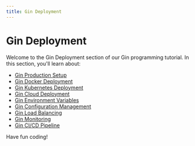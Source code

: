 ```yaml
---
title: Gin Deployment
---
```


# Gin Deployment

Welcome to the Gin Deployment section of our Gin programming tutorial. In this section, you'll learn about:

- [Gin Production Setup](./0-gin-production-setup.mdx)
- [Gin Docker Deployment](./1-gin-docker-deployment.mdx)
- [Gin Kubernetes Deployment](./2-gin-kubernetes-deployment.mdx)
- [Gin Cloud Deployment](./3-gin-cloud-deployment.mdx)
- [Gin Environment Variables](./4-gin-environment-variables.mdx)
- [Gin Configuration Management](./5-gin-configuration-management.mdx)
- [Gin Load Balancing](./6-gin-load-balancing.mdx)
- [Gin Monitoring](./7-gin-monitoring.mdx)
- [Gin CI/CD Pipeline](./8-gin-cicd-pipeline.mdx)

Have fun coding!